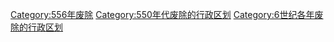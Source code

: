 [[Category:556年废除|Category:556年废除]]
[[Category:550年代废除的行政区划|Category:550年代废除的行政区划]]
[[Category:6世纪各年废除的行政区划|Category:6世纪各年废除的行政区划]]